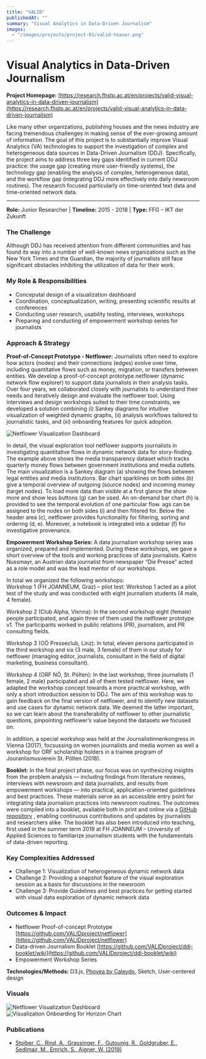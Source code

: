 ```yaml
---
title: "VALID"
publishedAt: ""
summary: "Visual Analytics in Data-Driven Journalism"
images:
  - "/images/projects/project-01/valid-teaser.png"
---
```


# Visual Analytics in Data-Driven Journalism

**Project Homepage:** [https://research.fhstp.ac.at/en/projects/valid-visual-analytics-in-data-driven-journalism](https://research.fhstp.ac.at/en/projects/valid-visual-analytics-in-data-driven-journalism)

Like many other organizations, publishing houses and the news industry are facing tremendous challenges in making sense of the ever-growing amount of information. 
The goal of this project is to substantially improve Visual Analytics (VA) technologies to support the investigation of complex and heterogeneous data sources in Data-Driven Journalism (DDJ). 
Specifically, the project aims to address three key gaps identified in current DDJ practice: 
the usage gap (creating more user-friendly systems), the technology gap (enabling the analysis of complex, heterogeneous data), 
and the workflow gap (integrating DDJ more effectively into daily newsroom routines). 
The research focused particularly on time-oriented text data and time-oriented network data.

---

**Role:** Junior Researcher | **Timeline:** 2015 - 2018 | **Type:** FFG – IKT der Zukunft

### The Challenge
Although DDJ has received attention from different communities and has found its way into a number of well-known 
news organizations such as the New York Times and the Guardian, the majority of journalists still face significant obstacles 
inhibiting the utilization of data for their work. 


### My Role & Responsibilities
- Conceputal design of a visualization dashboard 
- Coordination, conceptualization, writing, presenting scientific results at conferences
- Conducting user research, usability testing, interviews, workshops
- Preparing and conducting of empowerment workshop series for journalists

### Approach & Strategy
**Proof-of-Concept Prototype - Netflower:**
Journalists often need to explore how actors (nodes) and their connections (edges) evolve over time, 
including quantitative flows such as money, migration, or transfers between entities. We develop a proof-of-concept prototype netflower (dynamic network flow explorer) to support data journalists in their analysis tasks.
Over four years, we collaborated closely with journalists to understand their needs and iteratively design and evaluate the netflower tool. 
Using interviews and design workshops suited to their time constraints, we developed a solution combining (i) Sankey diagrams for intuitive visualization of weighted dynamic graphs, 
(ii) analysis workflows tailored to journalistic tasks, and (iii) onboarding features for quick adoption.

![Netflower Visualization Dashboard](/images/projects/project-01/valid-interface.png)

In detail, the visual exploration tool netflower supports journalists in investigating quantitative flows in dynamic network data for story-finding. 
The example above shows the media transparency dataset which tracks quarterly money flows between government institutions and media outlets. 
The main visualization is a Sankey diagram (a) showing the flows between legal entities and media institutions. Bar chart sparklines on both sides 
(b) give a temporal overview of outgoing (source nodes) and incoming money (target nodes). 
To load more data than visible at a first glance the show more and show less buttons (g) can be used. 
An on-demand bar chart (h) is provided to see the temporal evolution of one particular flow. 
ags can be assigned to the nodes on both sides (i) and then filtered for. Below the header area (c), 
netflower provides functionality for filtering, sorting and ordering (d, e). 
Moreover, a notebook is integrated into a sidebar (f) for investigative provenance.

**Empowerment Workshop Series:**
A data journalism workshop series was organized, prepared and implemented. 
During these workshops, we gave a short overview of the tools and working practices of data journalists. 
Katrin Nussmayr, an Austrian data journalist from newspaper “Die Presse” acted as a role model and was the lead mentor 
of our workshops. 

In total we organized the following workshops:					
Workshop 1 (FH JOANNEUM, Graz) – pilot test: 
Workshop 1 acted as a pilot test of the study and was conducted with eight journalism students (4 male, 4 female). 
					
Workshop 2 (Club Alpha, Vienna): 
In the second workshop eight (female) people participated, and again three of them used the netflower prototype v1. 
The participants worked in public relations (PR), journalism, and PR consulting fields. 

Workshop 3 (OÖ Presseclub, Linz): In total, eleven persons participated in the third workshop and six (3 male, 3 female) 
of them in our study for netflower (managing editor, journalists, consultant in the field of digital marketing, business consultant). 

Workshop 4 (ORF NÖ, St. Pölten): In the last workshop, three journalists (1 female, 2 male) participated and 
all of them tested netflower. Here, we adapted the workshop concept towards a more practical workshop, 
with only a short introduction session to DDJ. 
The aim of this workshop was to gain feedback on the final version of netflower, and to identify new datasets 
and use cases for dynamic network data. We deemed the latter important, so we can learn about the transferability of 
netflower to other journalistic questions, pinpointing netflower’s value beyond the datasets we focused on. 

In addition, a special workshop was held at the Journalistinnenkongress in Vienna (2017), 
focsussing on women journalists and media women as well a workshop for ORF scholarship holders in a trainee program of Jouranlismusverein St. Pölten (2018).

**Booklet:**
In the final project phase, our focus was on synthesizing insights from the problem analysis — including findings from literature reviews, interviews with newsroom and data journalists, and results from empowerment workshops — into practical, application-oriented guidelines and best practices. 
These materials serve as an accessible entry point for integrating data journalism practices into newsroom routines.
The outcomes were compiled into a booklet, available both in print and online via a [GitHub repository](https://github.com/VALIDproject/ddj-booklet/wiki)
, enabling continuous contributions and updates by journalists and researchers alike. 
The booklet has also been introduced into teaching, first used in the summer term 2019 at FH JOANNEUM – University of Applied Sciences to familiarize journalism students with the fundamentals of data-driven reporting.


### Key Complexities Addressed
- Challenge 1: Visualization of heterogeneous dynamic network data
- Challenge 2: Providing a snapshot feature of the visual exploration session as a basis for discussions in the newsroom
- Challenge 3: Provide Guidelines and best practices for getting started with visual data exploration of dynamic network data

### Outcomes & Impact
- Netflower Proof-of-concept Prototype [https://github.com/VALIDproject/netflower](https://github.com/VALIDproject/netflower)
- Data-driven Journalism Booklet [https://github.com/VALIDproject/ddj-booklet/wiki](https://github.com/VALIDproject/ddj-booklet/wiki)
- Empowerment Workshop Series 

**Technologies/Methods:** D3.js, [Phovea by Caleydo](https://github.com/phovea/), Sketch, User-centered design

### Visuals
![Netflower Visualization Dashboard](/images/projects/project-01/valid-interface.png)
![Visualization Onboarding for Horizon Chart](/images/projects/project-01/valid-booklet.png)

### Publications
- [Stoiber, C., Rind, A., Grassinger, F., Gutounig, R., Goldgruber, E., Sedlmair, M., Emrich, S., Aigner, W. (2019)](https://doi.org/10.1111/cgf.13721)




